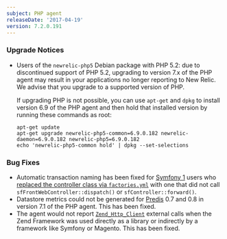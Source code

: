 ```yaml
---
subject: PHP agent
releaseDate: '2017-04-19'
version: 7.2.0.191
---
```


### Upgrade Notices

* Users of the `newrelic-php5` Debian package with PHP 5.2: due to discontinued support of PHP 5.2, upgrading to version 7.x of the PHP agent may result in your applications no longer reporting to New Relic. We advise that you upgrade to a supported version of PHP.

  If upgrading PHP is not possible, you can use `apt-get` and `dpkg` to install version 6.9 of the PHP agent and then hold that installed version by running these commands as root:

  ```
  apt-get update
  apt-get upgrade newrelic-php5-common=6.9.0.182 newrelic-daemon=6.9.0.182 newrelic-php5=6.9.0.182
  echo 'newrelic-php5-common hold' | dpkg --set-selections
  ```

### Bug Fixes

* Automatic transaction naming has been fixed for [Symfony 1](http://symfony.com/legacy) users who [replaced the controller class via `factories.yml`](https://symfony.com/legacy/doc/reference/1_4/en/05-Factories#chapter_05_controller) with one that did not call `sfFrontWebController::dispatch()` or `sfController::forward()`.
* Datastore metrics could not be generated for [Predis](https://github.com/nrk/predis) 0.7 and 0.8 in version 7.1 of the PHP agent. This has been fixed.
* The agent would not report [`Zend_Http_Client`](https://framework.zend.com/manual/1.12/en/zend.http.client.html) external calls when the Zend Framework was used directly as a library or indirectly by a framework like Symfony or Magento. This has been fixed.
